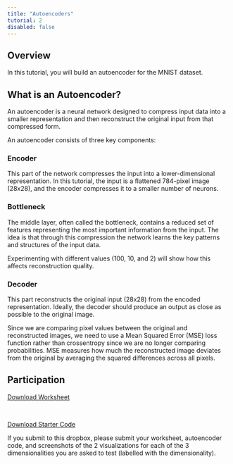 ```yaml
---
title: "Autoencoders"
tutorial: 2
disabled: false
---
```


## Overview

In this tutorial, you will build an autoencoder for the MNIST dataset.

## What is an Autoencoder?

An autoencoder is a neural network designed to compress input data into a smaller representation 
and then reconstruct the original input from that compressed form.

An autoencoder consists of three key components:

<Steps>

### Encoder

This part of the network compresses the input into a lower-dimensional representation. In this tutorial,
the input is a flattened 784-pixel image (28x28), and the encoder compresses it to a smaller number of neurons.

### Bottleneck

The middle layer, often called the bottleneck, contains a reduced set of features representing the most important information from the input.
The idea is that through this compression the network learns the key patterns and structures of the input data.

Experimenting with different values (100, 10, and 2) will show how this affects reconstruction quality.

### Decoder

This part reconstructs the original input (28x28) from the encoded representation. Ideally, the decoder should produce an output
as close as possible to the original image.

</Steps>

Since we are comparing pixel values between the original and reconstructed images, we need to use a Mean Squared Error (MSE) loss function rather
than crossentropy since we are no longer comparing probabilities. MSE measures how much the reconstructed image deviates from the original by
averaging the squared differences across all pixels.

## Participation

<a className="font-medium underline underline-offset-2 hover:underline-offset-4 transition-all duration-300 dark:text-teal-400 text-teal-500"
href="/~dante.kirsman/cpsc383/Autoencoders-worksheet.pdf" download>Download Worksheet</a>

<br/>

<a className="font-medium underline underline-offset-2 hover:underline-offset-4 transition-all duration-300 dark:text-teal-400 text-teal-500"
href="/~dante.kirsman/cpsc383/autoencoder_starter.py" download>Download Starter Code</a>

If you submit to this dropbox, please submit your worksheet, autoencoder code, and screenshots of the 2 visualizations for each of the 3 dimensionalities
you are asked to test (labelled with the dimensionality).
